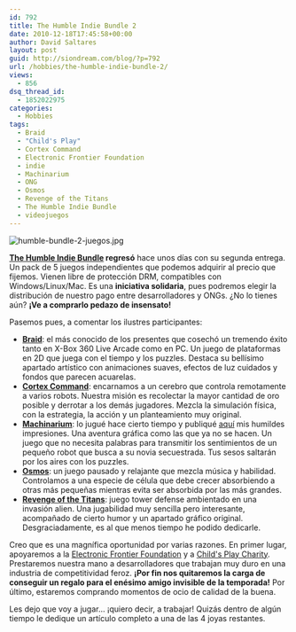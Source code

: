 ```yaml
---
id: 792
title: The Humble Indie Bundle 2
date: 2010-12-18T17:45:58+00:00
author: David Saltares
layout: post
guid: http://siondream.com/blog/?p=792
url: /hobbies/the-humble-indie-bundle-2/
views:
  - 856
dsq_thread_id:
  - 1852022975
categories:
  - Hobbies
tags:
  - Braid
  - "Child's Play"
  - Cortex Command
  - Electronic Frontier Foundation
  - indie
  - Machinarium
  - ONG
  - Osmos
  - Revenge of the Titans
  - The Humble Indie Bundle
  - videojuegos
---
```


![humble-bundle-2-juegos.jpg](/img/wp/humble-bundle-2-juegos.webp)

**[The Humble Indie Bundle](http://www.humblebundle.com/) regresó** hace unos días con su segunda entrega. Un pack de 5 juegos independientes que podemos adquirir al precio que fijemos. Vienen libre de protección DRM, compatibles con Windows/Linux/Mac. Es una **iniciativa solidaria**, pues podremos elegir la distribución de nuestro pago entre desarrolladores y ONGs. ¿No lo tienes aún? **¡Ve a comprarlo pedazo de insensato!**

Pasemos pues, a comentar los ilustres participantes:

- [**Braid**](http://braid-game.com/): el más conocido de los presentes que cosechó un tremendo éxito tanto en X-Box 360 Live Arcade como en PC. Un juego de plataformas en 2D que juega con el tiempo y los puzzles. Destaca su bellísimo apartado artístico con animaciones suaves, efectos de luz cuidados y fondos que parecen acuarelas.
- [**Cortex Command**](http://www.datarealms.com/): encarnamos a un cerebro que controla remotamente a varios robots. Nuestra misión es recolectar la mayor cantidad de oro posible y derrotar a los demás jugadores. Mezcla la simulación física, con la estrategia, la acción y un planteamiento muy original.
- [**Machinarium**](http://machinarium.net/demo/): lo jugué hace cierto tiempo y publiqué [aquí](/hobbies/machinarium-la-belleza-de-lo-artesanal/) mis humildes impresiones. Una aventura gráfica como las que ya no se hacen. Un juego que no necesita palabras para transmitir los sentimientos de un pequeño robot que busca a su novia secuestrada. Tus sesos saltarán por los aires con los puzzles.
- [**Osmos**](http://www.hemispheregames.com/osmos/): un juego pausado y relajante que mezcla música y habilidad. Controlamos a una especie de célula que debe crecer absorbiendo a otras más pequeñas mientras evita ser absorbida por las más grandes.
- [**Revenge of the Titans**](http://www.puppygames.net/revenge-of-the-titans/): juego tower defense ambientado en una invasión alien. Una jugabilidad muy sencilla pero interesante, acompañado de cierto humor y un apartado gráfico original. Desgraciadamente, es al que menos tiempo he podido dedicarle.

Creo que es una magnífica oportunidad por varias razones. En primer lugar, apoyaremos a la [Electronic Frontier Foundation](http://www.eff.org/) y a [Child's Play Charity](http://www.childsplaycharity.org/). Prestaremos nuestra mano a desarrolladores que trabajan muy duro en una industria de competitividad feroz. **¡Por fin nos quitaremos la carga de conseguir un regalo para el enésimo amigo invisible de la temporada!** Por último, estaremos comprando momentos de ocio de calidad de la buena.

Les dejo que voy a jugar… ¡quiero decir, a trabajar! Quizás dentro de algún tiempo le dedique un artículo completo a una de las 4 joyas restantes.
